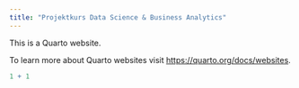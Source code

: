 ```yaml
---
title: "Projektkurs Data Science & Business Analytics"
---
```


This is a Quarto website.

To learn more about Quarto websites visit <https://quarto.org/docs/websites>.

```r
1 + 1
```
